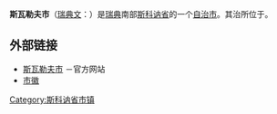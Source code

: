 {{Infobox Kommun|
fullname=Svalövs kommun|
coatofarms=|
county=[[斯科讷省|斯科讷省]]|
province=[[斯科讷|斯科讷]]|
capital={{link-en|斯瓦勒夫|Svalöv}}|
map=[[File:Svalöv_Municipality_in_Scania_County.png|200px]]|
arearank=第218名|
area=391.10|
arealand=390.46|
populationrank=第170名|
population=13,055|
densityrank=第123名|
populationdensity=33.4|
website=http://www.svalov.se/|
footnotes=面积与人口统计数据来自[[瑞典统计局|瑞典统计局]]，截至2006年12月31日
|}}

'''斯瓦勒夫市'''（[[瑞典文|瑞典文]]：{{lang|sv|''Svalövs kommun''}}）是[[瑞典|瑞典]]南部[[斯科讷省|斯科讷省]]的一个[[瑞典自治市|自治市]]。其治所位于{{link-en|斯瓦勒夫|Svalöv}}。

== 外部链接 ==
* [http://www.svalov.se/ 斯瓦勒夫市] {{Wayback|url=http://www.svalov.se/ |date=20090223081107 }}－官方网站
* [http://www.ngw.nl/int/zwe/s/svalov.htm 市徽] {{Wayback|url=http://www.ngw.nl/int/zwe/s/svalov.htm |date=20070613171449 }}

{{Skåne County}}
{{Localities in Svalöv Municipality}}

{{coord|55|55|N|13|07|E|region:SE_type:adm2nd|display=title}}

[[Category:斯科讷省市镇|Category:斯科讷省市镇]]